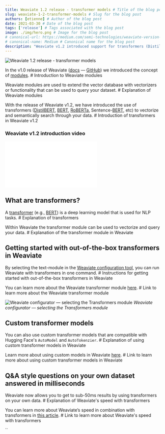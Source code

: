 ```yaml
---
title: Weaviate 1.2 release - transformer models # Title of the blog post
slug: weaviate-1-2-transformer-models # Slug for the blog post
authors: [etienne] # Author of the blog post
date: 2021-03-30 # Date of the blog post
tags: ['release'] # Tags associated with the blog post
image: ./img/hero.png # Image for the blog post
# canonical-url: https://medium.com/semi-technologies/weaviate-version-1-2-x-now-supports-transformer-models-4a12d858cce3 # Canonical URL for the blog post
# canonical-name: Medium # Canonical name for the blog post
description: "Weaviate v1.2 introduced support for transformers (DistilBERT, BERT, RoBERTa, Sentence-BERT, etc) to vectorize and semantically search through your data." # Description of the blog post
---
```


![Weaviate 1.2 release - transformer models](./img/hero.png)

In the v1.0 release of Weaviate ([docs](/developers/weaviate/) — [GitHub](https://github.com/weaviate/weaviate)) we introduced the concept of [modules](/developers/weaviate/concepts/modules). # Introduction to Weaviate modules

Weaviate modules are used to extend the vector database with vectorizers or functionality that can be used to query your dataset. # Explanation of Weaviate modules

With the release of Weaviate v1.2, we have introduced the use of transformers ([DistilBERT](https://arxiv.org/abs/1910.01108), [BERT](https://github.com/google-research/bert), [RoBERTa](https://arxiv.org/abs/1907.11692), Sentence-[BERT](https://arxiv.org/abs/1908.10084), etc) to vectorize and semantically search through your data. # Introduction of transformers in Weaviate v1.2

<!-- truncate -->

### Weaviate v1.2 introduction video

<div className="youtube">
    <iframe src="//www.youtube.com/embed/S4lXPPZvGPQ" frameBorder="0" allowFullScreen></iframe>
</div>

## What are transformers?
A [transformer](https://en.wikipedia.org/wiki/Transformer_(machine_learning_model)) (e.g., [BERT](https://en.wikipedia.org/wiki/BERT_(language_model))) is a deep learning model that is used for NLP tasks. # Explanation of transformers

Within Weaviate the transformer module can be used to vectorize and query your data. # Explanation of the transformer module in Weaviate

## Getting started with out-of-the-box transformers in Weaviate
By selecting the text-module in the [Weaviate configuration tool](/developers/weaviate/installation/docker-compose#configurator), you can run Weaviate with transformers in one command. # Instructions for getting started with out-of-the-box transformers in Weaviate

You can learn more about the Weaviate transformer module [here](/developers/weaviate/modules/retriever-vectorizer-modules/text2vec-transformers). # Link to learn more about the Weaviate transformer module

![Weaviate configurator — selecting the Transformers module](./img/configurator-demo.gif)
*Weaviate configurator — selecting the Transformers module*

## Custom transformer models
You can also use custom transformer models that are compatible with Hugging Face's `AutoModel` and `AutoTokenzier`. # Explanation of using custom transformer models in Weaviate

Learn more about using custom models in Weaviate [here](/developers/weaviate/modules/retriever-vectorizer-modules/text2vec-transformers). # Link to learn more about using custom transformer models in Weaviate

## Q&A style questions on your own dataset answered in milliseconds
Weaviate now allows you to get to sub-50ms results by using transformers on your own data. # Explanation of Weaviate's speed with transformers

You can learn more about Weaviate’s speed in combination with transformers in [this article](https://towardsdatascience.com/a-sub-50ms-neural-search-with-distilbert-and-weaviate-4857ae390154). # Link to learn more about Weaviate's speed with transformers



<WhatNext />

``
